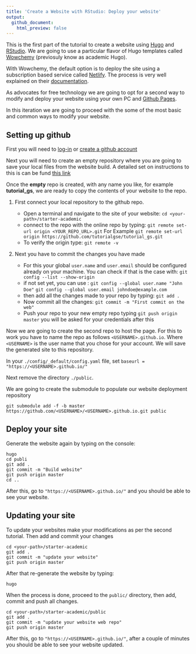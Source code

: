 ---
title: 'Create a Website with RStudio: Deploy your website'
output:
  github_document:
    html_preview: false
---

This is the first part of the tutorial to create a website using [Hugo](https://gohugo.io/) and [RStudio](https://www.rstudio.com). We are going to use a particular flavor of Hugo templates called [Wowchemy](https://wowchemy.com/) (previosuly know as academic Hugo). 

With Wowchemy, the default option is to deploy the site using a subscription based service called [Netlify](https://www.netlify.com/). The process is very well explained on their [documentation](https://wowchemy.com/docs/getting-started/install/). 

As advocates for free technology we are going to opt for a second way to modify and deploy your website using your own PC and [Github Pages](https://pages.github.com/).

In this iteration we are going to proceed with the some of the most basic and common ways to modify your website. 


## Setting up github 

First you will need to [log-in](https://github.com/login) or [create a github account](https://github.com/join)

Next you will need to create an empty repository where you are going to save your local files from the website build. A detailed set on instructions to this is can be fund [this link](https://docs.github.com/en/github/importing-your-projects-to-github/adding-an-existing-project-to-github-using-the-command-line) 


Once the **empty** repo is created, with any name you like, for example **tutorial_gs**, we are ready to copy the contents of your website to the repo.

 1. First connect your local repository to the github repo.
  
    * Open a terminal and navigate to the site of your website:   `cd <your-path>/starter-academic`
    * connect to the repo with the online repo by typing: 
    `git remote set-url origin <YOUR_REPO_URL>.git`
    For Example
    `git remote set-url origin https://github.com/tutorialgse/tutorial_gs.git`
    * To verify the origin type:
    `git remote -v`
 2. Next you have to commit the changes you have made
    * For this your global `user.name` and `user.email` should be configured already on your machine. You can check if that is the case with: 
    `git config --list --show-origin`
    * if not set yet, you can use :
    `git config --global user.name "John Doe"`
    `git config --global user.email johndoe@example.com`
    * then add all the changes made to your repo by typing:
    `git add .`
    * Now commit all the changes:
    `git commit -m "First commit on the web"`
    * Push your repo to your new empty repo typing
    `git push origin master`
    you will be asked for your credentials after this
    



Now we are going to create the second repo to host the page. For this to work you have to name the repo as follows `<USERNAME>.github.io`. Where `<USERNAME>` is the user name that you chose for your account. We will save the generated site to this repository.
  

In your `./config/_default/config.yaml` file, set `baseurl = "https://<USERNAME>.github.io/"`  
    

Next remove the directory `./public`.

We are going to create the submodule to populate our website deployment repository

`git submodule add -f -b master https://github.com/<USERNAME>/<USERNAME>.github.io.git public`



## Deploy your site

Generate the website again by typing on the console:

    hugo
    cd publi
    git add .
    git commit -m "Build website"
    git push origin master
    cd ..

After this, go to `"https://<USERNAME>.github.io/"` and you should be able to see your website.


## Updating your site

To update your websites make your modifications as per the second tutorial. Then add and commit your changes

    cd <your-path>/starter-academic
    git add .
    git commit -m "update your website" 
    git push origin master
    
 After that re-generate the website  by typing:
 
 `hugo`
 
 When the process is done, proceed to the `public/` directory, then add, commit and push all changes.
 
    cd <your-path>/starter-academic/public
    git add .
    git commit -m "update your website web repo" 
    git push origin master
 
 After this, go to `"https://<USERNAME>.github.io/"`, after a couple of minutes you should be able to see your website updated.



